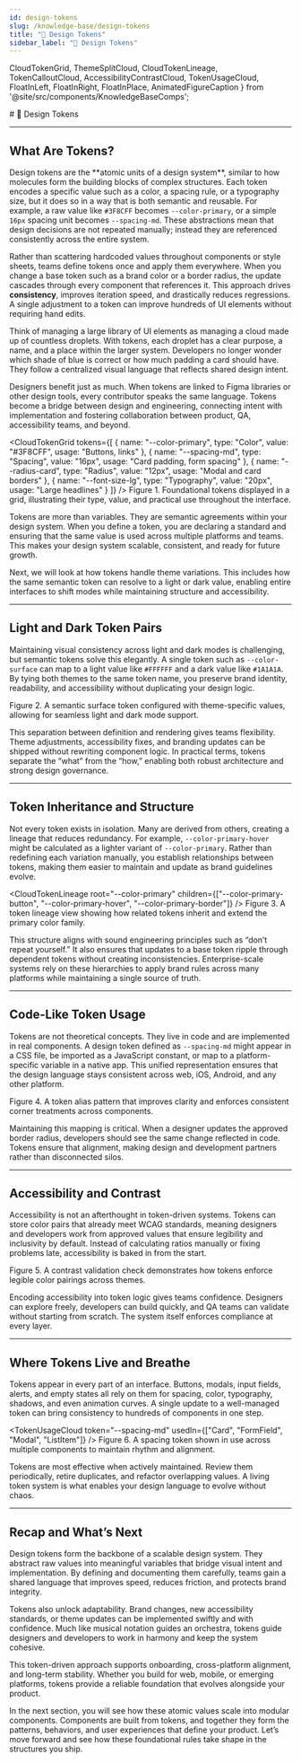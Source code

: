 ```yaml
---
id: design-tokens
slug: /knowledge-base/design-tokens
title: "🎨 Design Tokens"
sidebar_label: "🎨 Design Tokens"
---
```


  CloudTokenGrid,
  ThemeSplitCloud,
  CloudTokenLineage,
  TokenCalloutCloud,
  AccessibilityContrastCloud,
  TokenUsageCloud,
  FloatInLeft,
  FloatInRight,
  FloatInPlace,
  AnimatedFigureCaption
} from '@site/src/components/KnowledgeBaseComps';

<FloatInPlace>
# 🎨 Design Tokens
</FloatInPlace>

---

## What Are Tokens?

<FloatInLeft>
Design tokens are the **atomic units of a design system**, similar to how molecules form the building blocks of complex structures. Each token encodes a specific value such as a color, a spacing rule, or a typography size, but it does so in a way that is both semantic and reusable. For example, a raw value like <code>#3F8CFF</code> becomes <code>--color-primary</code>, or a simple <code>16px</code> spacing unit becomes <code>--spacing-md</code>. These abstractions mean that design decisions are not repeated manually; instead they are referenced consistently across the entire system.
</FloatInLeft>

<FloatInLeft>

Rather than scattering hardcoded values throughout components or style sheets, teams define tokens once and apply them everywhere. When you change a base token such as a brand color or a border radius, the update cascades through every component that references it. This approach drives **consistency**, improves iteration speed, and drastically reduces regressions. A single adjustment to a token can improve hundreds of UI elements without requiring hand edits.
</FloatInLeft>


<FloatInLeft>
Think of managing a large library of UI elements as managing a cloud made up of countless droplets. With tokens, each droplet has a clear purpose, a name, and a place within the larger system. Developers no longer wonder which shade of blue is correct or how much padding a card should have. They follow a centralized visual language that reflects shared design intent.
</FloatInLeft>

<FloatInLeft>

Designers benefit just as much. When tokens are linked to Figma libraries or other design tools, every contributor speaks the same language. Tokens become a bridge between design and engineering, connecting intent with implementation and fostering collaboration between product, QA, accessibility teams, and beyond.
</FloatInLeft>


<CloudTokenGrid
  tokens={[
    { name: "--color-primary", type: "Color", value: "#3F8CFF", usage: "Buttons, links" },
    { name: "--spacing-md", type: "Spacing", value: "16px", usage: "Card padding, form spacing" },
    { name: "--radius-card", type: "Radius", value: "12px", usage: "Modal and card borders" },
    { name: "--font-size-lg", type: "Typography", value: "20px", usage: "Large headlines" }
  ]}
/>
<AnimatedFigureCaption>
Figure 1. Foundational tokens displayed in a grid, illustrating their type, value, and practical use throughout the interface.
</AnimatedFigureCaption>

<FloatInLeft>
Tokens are more than variables. They are semantic agreements within your design system. When you define a token, you are declaring a standard and ensuring that the same value is used across multiple platforms and teams. This makes your design system scalable, consistent, and ready for future growth.
</FloatInLeft>

<FloatInLeft>

Next, we will look at how tokens handle theme variations. This includes how the same semantic token can resolve to a light or dark value, enabling entire interfaces to shift modes while maintaining structure and accessibility.
</FloatInLeft>


---

## Light and Dark Token Pairs

<FloatInLeft>
Maintaining visual consistency across light and dark modes is challenging, but semantic tokens solve this elegantly. A single token such as <code>--color-surface</code> can map to a light value like <code>#FFFFFF</code> and a dark value like <code>#1A1A1A</code>. By tying both themes to the same token name, you preserve brand identity, readability, and accessibility without duplicating your design logic.
</FloatInLeft>

<ThemeSplitCloud
  lightLabel="Light Mode"
  darkLabel="Dark Mode"
  tokenName="--color-surface"
  lightValue="#FFFFFF"
  darkValue="#1A1A1A"
/>
<AnimatedFigureCaption>
Figure 2. A semantic surface token configured with theme-specific values, allowing for seamless light and dark mode support.
</AnimatedFigureCaption>

<FloatInLeft>

This separation between definition and rendering gives teams flexibility. Theme adjustments, accessibility fixes, and branding updates can be shipped without rewriting component logic. In practical terms, tokens separate the “what” from the “how,” enabling both robust architecture and strong design governance.
</FloatInLeft>


---

## Token Inheritance and Structure

<FloatInLeft>

Not every token exists in isolation. Many are derived from others, creating a lineage that reduces redundancy. For example, <code>--color-primary-hover</code> might be calculated as a lighter variant of <code>--color-primary</code>. Rather than redefining each variation manually, you establish relationships between tokens, making them easier to maintain and update as brand guidelines evolve.
</FloatInLeft>


<CloudTokenLineage
  root="--color-primary"
  children={["--color-primary-button", "--color-primary-hover", "--color-primary-border"]}
/>
<AnimatedFigureCaption>
Figure 3. A token lineage view showing how related tokens inherit and extend the primary color family.
</AnimatedFigureCaption>

<FloatInLeft>
This structure aligns with sound engineering principles such as “don’t repeat yourself.” It also ensures that updates to a base token ripple through dependent tokens without creating inconsistencies. Enterprise-scale systems rely on these hierarchies to apply brand rules across many platforms while maintaining a single source of truth.
</FloatInLeft>

---

## Code-Like Token Usage

<FloatInLeft>
Tokens are not theoretical concepts. They live in code and are implemented in real components. A design token defined as <code>--spacing-md</code> might appear in a CSS file, be imported as a JavaScript constant, or map to a platform-specific variable in a native app. This unified representation ensures that the design language stays consistent across web, iOS, Android, and any other platform.
</FloatInLeft>

<TokenCalloutCloud
  token="--radius-card"
  value="12px"
  alias="--radius-base"
  note="Used consistently for modals, dropdowns, and card corners"
/>
<AnimatedFigureCaption>
Figure 4. A token alias pattern that improves clarity and enforces consistent corner treatments across components.
</AnimatedFigureCaption>

<FloatInLeft>

Maintaining this mapping is critical. When a designer updates the approved border radius, developers should see the same change reflected in code. Tokens ensure that alignment, making design and development partners rather than disconnected silos.
</FloatInLeft>


---

## Accessibility and Contrast

<FloatInLeft>

Accessibility is not an afterthought in token-driven systems. Tokens can store color pairs that already meet WCAG standards, meaning designers and developers work from approved values that ensure legibility and inclusivity by default. Instead of calculating ratios manually or fixing problems late, accessibility is baked in from the start.
</FloatInLeft>


<AccessibilityContrastCloud
  backgroundColor="#1A1A1A"
  textColor="#FFFFFF"
  pass={true}
/>
<AnimatedFigureCaption>
Figure 5. A contrast validation check demonstrates how tokens enforce legible color pairings across themes.
</AnimatedFigureCaption>

<FloatInLeft>
Encoding accessibility into token logic gives teams confidence. Designers can explore freely, developers can build quickly, and QA teams can validate without starting from scratch. The system itself enforces compliance at every layer.
</FloatInLeft>

---

## Where Tokens Live and Breathe

<FloatInLeft>
Tokens appear in every part of an interface. Buttons, modals, input fields, alerts, and empty states all rely on them for spacing, color, typography, shadows, and even animation curves. A single update to a well-managed token can bring consistency to hundreds of components in one step.
</FloatInLeft>

<TokenUsageCloud
  token="--spacing-md"
  usedIn={["Card", "FormField", "Modal", "ListItem"]}
/>
<AnimatedFigureCaption>
Figure 6. A spacing token shown in use across multiple components to maintain rhythm and alignment.
</AnimatedFigureCaption>

<FloatInLeft>

Tokens are most effective when actively maintained. Review them periodically, retire duplicates, and refactor overlapping values. A living token system is what enables your design language to evolve without chaos.
</FloatInLeft>


---

## Recap and What’s Next

<FloatInLeft>
Design tokens form the backbone of a scalable design system. They abstract raw values into meaningful variables that bridge visual intent and implementation. By defining and documenting them carefully, teams gain a shared language that improves speed, reduces friction, and protects brand integrity.
</FloatInLeft>

<FloatInLeft>

Tokens also unlock adaptability. Brand changes, new accessibility standards, or theme updates can be implemented swiftly and with confidence. Much like musical notation guides an orchestra, tokens guide designers and developers to work in harmony and keep the system cohesive.
</FloatInLeft>


<FloatInLeft>
This token-driven approach supports onboarding, cross-platform alignment, and long-term stability. Whether you build for web, mobile, or emerging platforms, tokens provide a reliable foundation that evolves alongside your product.
</FloatInLeft>

<FloatInLeft>

In the next section, you will see how these atomic values scale into modular components. Components are built from tokens, and together they form the patterns, behaviors, and user experiences that define your product. Let’s move forward and see how these foundational rules take shape in the structures you ship.
</FloatInLeft>


